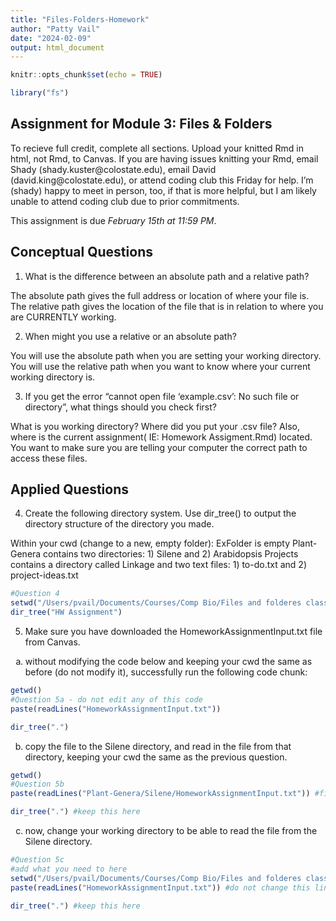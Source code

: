 ```yaml
---
title: "Files-Folders-Homework"
author: "Patty Vail"
date: "2024-02-09"
output: html_document
---
```



```r
knitr::opts_chunk$set(echo = TRUE)

library("fs")

```

## Assignment for Module 3: Files & Folders

To recieve full credit, complete all sections. Upload your knitted Rmd in html, not Rmd, to Canvas. If you are having issues knitting your Rmd, email Shady (shady.kuster@colostate.edu), email David (david.king@colostate.edu), or attend coding club this Friday for help. I'm (shady) happy to meet in person, too, if that is more helpful, but I am likely unable to attend coding club due to prior commitments.  

This assignment is due *February 15th at 11:59 PM*. 


## Conceptual Questions

1) What is the difference between an absolute path and a relative path?

The absolute path gives the full address or location of where your file is. The relative path gives the location of the file that is in relation to where you are CURRENTLY working. 

2) When might you use a relative or an absolute path?

You will use the absolute path when you are setting your working directory. You will use the relative path when you want to know where your current working directory is. 

3) If you get the error "cannot open file 'example.csv': No such file or directory", what things should you check first?

What is you working directory? Where did you put your .csv file? Also, where is the current assignment( IE: Homework Assigment.Rmd) located. You want to make sure you are telling your computer the correct path to access these files. 

## Applied Questions

4) Create the following directory system. Use dir_tree() to output the directory structure of the directory you made. 

Within your cwd (change to a new, empty folder):
ExFolder is empty
Plant-Genera contains two directories: 1) Silene and 2) Arabidopsis
Projects contains a directory called Linkage and two text files: 1) to-do.txt and 2) project-ideas.txt

```r
#Question 4
setwd("/Users/pvail/Documents/Courses/Comp Bio/Files and folderes class")
dir_tree("HW Assignment")

```

5) Make sure you have downloaded the HomeworkAssignmentInput.txt file from Canvas. 
a) without modifying the code below and keeping your cwd the same as before (do not modify it), successfully run the following code chunk:

```r
getwd()
#Question 5a - do not edit any of this code
paste(readLines("HomeworkAssignmentInput.txt"))

dir_tree(".")

```

b) copy the file to the Silene directory, and read in the file from that directory, keeping your cwd the same as the previous question. 

```r
getwd()
#Question 5b 
paste(readLines("Plant-Genera/Silene/HomeworkAssignmentInput.txt")) #fill in path here

dir_tree(".") #keep this here

```

c) now, change your working directory to be able to read the file from the Silene directory.

```r
#Question 5c
#add what you need to here
setwd("/Users/pvail/Documents/Courses/Comp Bio/Files and folderes class/HW Assignment/Plant-Genera/Silene")
paste(readLines("HomeworkAssignmentInput.txt")) #do not change this line

dir_tree(".") #keep this here
```

